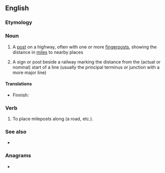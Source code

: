 ==English==

===Etymology===
{{compound|en|mile|post}}

===Noun===
{{en-noun}}

# A [[post]] on a highway, often with one or more [[fingerpost]]s, showing the distance in [[mile]]s to nearby places
# {{lb|en|rail transport}} A sign or post beside a railway marking the distance from the (actual or nominal) start of a line (usually the principal terminus or junction with a more major line)

====Translations====
{{trans-top|post on a highway}}
* Finnish: {{t|fi|kilometripylväs}}
{{trans-mid}}
{{trans-bottom}}

===Verb===
{{en-verb}}

# To place mileposts along (a road, etc.).

===See also===
* {{l|en|milestone}}

===Anagrams===
* {{anagrams|en|a=eilmopst|polemist|postmile}}